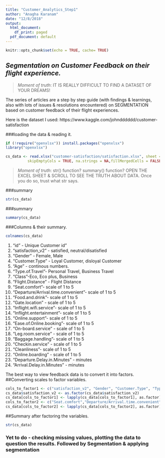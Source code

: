```yaml
---
title: "Customer_Analytics_Step1"
author: "Anagha Karanam"
date: "12/8/2018"
output:
  html_document:
    df_print: paged
  pdf_document: default
---
```


```r
knitr::opts_chunk$set(echo = TRUE, cache= TRUE)
```

## *Segmentation on Customer Feedback on their flight experience.*

> _Moment of truth_: IT IS REALLY DIFFICULT TO FIND A DATASET OF YOUR DREAMS!

The series of articles are a step by step guide (with findings & learnings, also with lots of issues & resolutions encountered) on SEGMENTATION based on customer feedback of their flight experiences.

Here is the dataset I used: https://www.kaggle.com/johndddddd/customer-satisfaction

###loading the data & reading it.
```r
if (!require("openxlsx")) install.packages("openxlsx")
library("openxlsx")

cs_data <- read.xlsx("customer-satisfaction/satisfaction.xlsx", sheet = 1, colNames = TRUE,rowNames = FALSE, skipEmptyRows = TRUE,
          skipEmptyCols = TRUE, na.strings = NA,fillMergedCells = FALSE)

```
> _Moment of truth_: str() function? summary() function? OPEN THE EXCEL SHEET & SCROLL TO SEE THE TRUTH ABOUT DATA. Once you do so, trust what str says.

###summary
```r
str(cs_data)
```
###summary
```r
summary(cs_data)
```

###Columns & their summary.
```r
colnames(cs_data)
```

1. "id" - Unique Customer id"
2. "satisfaction_v2" - satisfied, neutral/disatisfied
3. "Gender" - Female, Male
4. "Customer.Type" - Loyal Customer, disloyal Customer
5. "Age" - continous numbers.
6. "Type.of.Travel"- Personal Travel, Business Travel
7. "Class"-Eco, Eco plus, Business
8. "Flight.Distance" - Flight Distance
9. "Seat.comfort"- scale of 1 to 5
10. "Departure/Arrival.time.convenient"-  scale of 1 to 5
11. "Food.and.drink"-  scale of 1 to 5
12. "Gate.location"  - scale of 1 to 5
13. "Inflight.wifi.service"-  scale of 1 to 5
14. "Inflight.entertainment"-  scale of 1 to 5
15. "Online.support"-  scale of 1 to 5
16. "Ease.of.Online.booking"-  scale of 1 to 5
17. "On-board.service" - scale of 1 to 5
18. "Leg.room.service" -  scale of 1 to 5
19. "Baggage.handling"-  scale of 1 to 5
20. "Checkin.service" -  scale of 1 to 5
21. "Cleanliness"-  scale of 1 to 5
22. "Online.boarding" -  scale of 1 to 5
23. "Departure.Delay.in.Minutes" - minutes
24. "Arrival.Delay.in.Minutes" - minutes


The best way to view feedback data is to convert it into factors.
##Converting scales to factor variables.

```r

cols_to_factor1 <- c("satisfaction_v2", "Gender", "Customer.Type", "Type.of.Travel","Class")
cs_data$satisfaction_v2 <- as.factor(cs_data$satisfaction_v2)
cs_data[cols_to_factor1] <- lapply(cs_data[cols_to_factor1], as.factor) 
cols_to_factor2 <- c("Seat.comfort","Departure/Arrival.time.convenient","Food.and.drink","Inflight.wifi.service","Inflight.entertainment","Online.support","Ease.of.Online.booking","Gate.location","On-board.service","Leg.room.service","Baggage.handling","Checkin.service","Cleanliness","Online.boarding")
cs_data[cols_to_factor2] <- lapply(cs_data[cols_to_factor2], as.factor)

```

##Summary after factoring the variables.
```r
str(cs_data)

```

### Yet to do - checking missing values, plotting the data to question the results. Followed by Segmentation & applying segmentation
